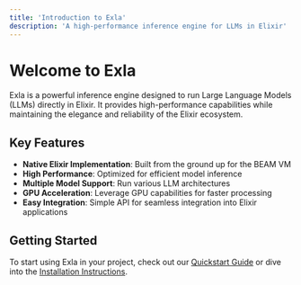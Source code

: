 ```yaml
---
title: 'Introduction to Exla'
description: 'A high-performance inference engine for LLMs in Elixir'
---
```


# Welcome to Exla

Exla is a powerful inference engine designed to run Large Language Models (LLMs) directly in Elixir. It provides high-performance capabilities while maintaining the elegance and reliability of the Elixir ecosystem.

## Key Features

- **Native Elixir Implementation**: Built from the ground up for the BEAM VM
- **High Performance**: Optimized for efficient model inference
- **Multiple Model Support**: Run various LLM architectures
- **GPU Acceleration**: Leverage GPU capabilities for faster processing
- **Easy Integration**: Simple API for seamless integration into Elixir applications

## Getting Started

To start using Exla in your project, check out our [Quickstart Guide](/quickstart) or dive into the [Installation Instructions](/installation). 